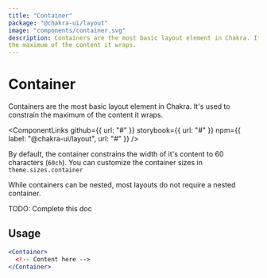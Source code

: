 ```yaml
---
title: "Container"
package: "@chakra-ui/layout"
image: "components/container.svg"
description: Containers are the most basic layout element in Chakra. It's used to constrain
the maximum of the content it wraps.
---
```



# Container

Containers are the most basic layout element in Chakra. It's used to constrain
the maximum of the content it wraps.

<ComponentLinks
  github={{ url: "#" }}
  storybook={{ url: "#" }}
  npm={{ label: "@chakra-ui/layout", url: "#" }}
/>

<carbon-ad></carbon-ad>

By default, the container constrains the width of it's content to 60 characters
(`60ch`). You can customize the container sizes in `theme.sizes.container`

While containers can be nested, most layouts do not require a nested container.

TODO: Complete this doc

## Usage

```jsx live=false
<Container>
  <!-- Content here -->
</Container>
```
